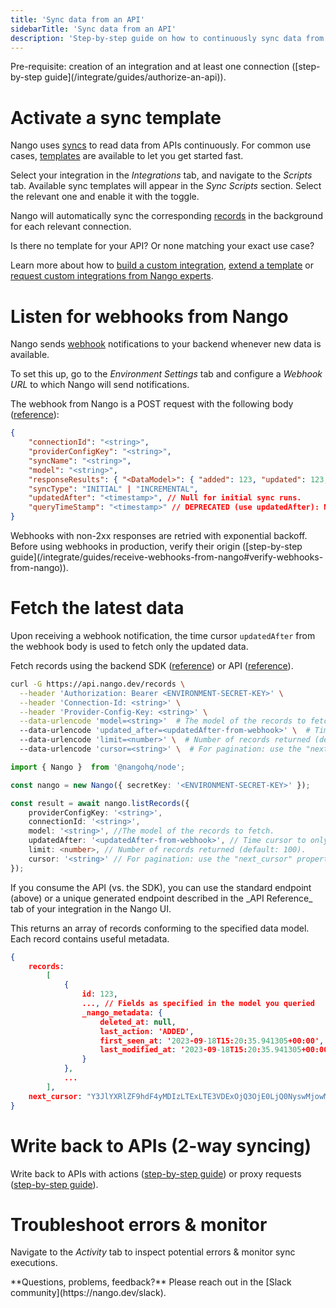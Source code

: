 ```yaml
---
title: 'Sync data from an API'
sidebarTitle: 'Sync data from an API'
description: 'Step-by-step guide on how to continuously sync data from an API (using a sync template).'
---
```


<Info>
Pre-requisite: creation of an integration and at least one connection ([step-by-step guide](/integrate/guides/authorize-an-api)).
</Info>

# Activate a sync template

Nango uses [syncs](/understand/concepts/syncs) to read data from APIs continuously. For common use cases, [templates](/understand/concepts/templates) are available to let you get started fast.

Select your integration in the _Integrations_ tab, and navigate to the _Scripts_ tab. Available sync templates will appear in the _Sync Scripts_ section. Select the relevant one and enable it with the toggle.

Nango will automatically sync the corresponding [records](/understand/concepts/syncs) in the background for each relevant connection.

<Tip>
Is there no template for your API? Or none matching your exact use case?

Learn more about how to [build a custom integration](/customize/guides/create-a-custom-integration), [extend a template](/customize/guides/extend-an-integration-template) or [request custom integrations from Nango experts](/host/managed-integrations).
</Tip>

# Listen for webhooks from Nango

Nango sends [webhook](/understand/concepts/webhooks) notifications to your backend whenever new data is available.

To set this up, go to the _Environment Settings_ tab and configure a _Webhook URL_ to which Nango will send notifications.

The webhook from Nango is a POST request with the following body ([reference](/reference/webhooks)):
```json
{
    "connectionId": "<string>",
    "providerConfigKey": "<string>",
    "syncName": "<string>",
    "model": "<string>",
    "responseResults": { "<DataModel>": { "added": 123, "updated": 123, "deleted": 123 } },
    "syncType": "INITIAL" | "INCREMENTAL",
    "updatedAfter": "<timestamp>", // Null for initial sync runs.
    "queryTimeStamp": "<timestamp>" // DEPRECATED (use updatedAfter): Null for initial sync runs.
}
```

<Tip>
Webhooks with non-2xx responses are retried with exponential backoff.
</Tip>

<Warning>
Before using webhooks in production, verify their origin ([step-by-step guide](/integrate/guides/receive-webhooks-from-nango#verify-webhooks-from-nango)).
</Warning>

# Fetch the latest data

Upon receiving a webhook notification, the time cursor `updatedAfter` from the webhook body is used to fetch only the updated data.

Fetch records using the backend SDK ([reference](/reference/sdks/node#get-records)) or API ([reference](/reference/api/sync/records-list)).

<Tabs>

<Tab title="cURL (standard endpoint)">

```bash
curl -G https://api.nango.dev/records \
  --header 'Authorization: Bearer <ENVIRONMENT-SECRET-KEY>' \
  --header 'Connection-Id: <string>' \
  --header 'Provider-Config-Key: <string>' \
  --data-urlencode 'model=<string>'  # The model of the records to fetch.
  --data-urlencode 'updated_after=<updatedAfter-from-webhook>' \  # Time cursor to only fetch the updated data.
  --data-urlencode 'limit=<number>' \  # Number of records returned (default: 100).
  --data-urlencode 'cursor=<string>' \  # For pagination: use the "next_cursor" property in the previous page's response.

```
</Tab>

<Tab title="Node SDK">

```ts
import { Nango }  from '@nangohq/node';

const nango = new Nango({ secretKey: '<ENVIRONMENT-SECRET-KEY>' });

const result = await nango.listRecords({
    providerConfigKey: '<string>',
    connectionId: '<string>',
    model: '<string>', //The model of the records to fetch.
    updatedAfter: '<updatedAfter-from-webhook>', // Time cursor to only fetch the updated data.
    limit: <number>, // Number of records returned (default: 100).
    cursor: '<string>' // For pagination: use the "next_cursor" property in the previous page's response.
});
```
</Tab>

</Tabs>

<Tip>
 If you consume the API (vs. the SDK), you can use the standard endpoint (above) or a unique generated endpoint described in the _API Reference_ tab of your integration in the Nango UI.
</Tip>

This returns an array of records conforming to the specified data model. Each record contains useful metadata.

```json
{
    records:
        [
            {
                id: 123,
                ..., // Fields as specified in the model you queried
                _nango_metadata: {
                    deleted_at: null,
                    last_action: 'ADDED',
                    first_seen_at: '2023-09-18T15:20:35.941305+00:00',
                    last_modified_at: '2023-09-18T15:20:35.941305+00:00'
                }
            },
            ...
        ],
    next_cursor: "Y3JlYXRlZF9hdF4yMDIzLTExLTE3VDExOjQ3OjE0LjQ0NyswMjowMHxpZF4xYTE2MTYwMS0yMzk5LTQ4MzYtYWFiMi1mNjk1ZWI2YTZhYzI"
}
```

# Write back to APIs (2-way syncing)

Write back to APIs with actions ([step-by-step guide](/integrate/guides/perform-workflows-with-an-api)) or proxy requests ([step-by-step guide](/integrate/guides/proxy-requests-to-an-api)).

# Troubleshoot errors & monitor

Navigate to the _Activity_ tab to inspect potential errors & monitor sync executions.

<Tip>
**Questions, problems, feedback?** Please reach out in the [Slack community](https://nango.dev/slack).
</Tip>
